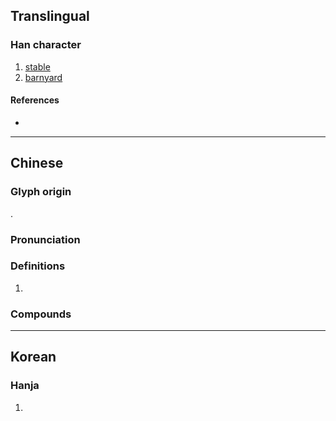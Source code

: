 {{also|厩|廐|廏}}
{{character info/new}}
==Translingual==

===Han character===
{{Han char|rn=53|rad=广|as=11|sn=14|four=00247|canj=IAIE}}

# [[stable]]
# [[barnyard]]

====References====
* {{Han ref|kx=0348.361|dj=0660.130|hdz=20899.091|uh=5EC4|ud=24260|bh=B45C|bd=46172}}

----

==Chinese==
{{zh-forms|s=厩|t2=廐|alt=𢋁,廏,𠤙}}

===Glyph origin===
{{Han etym}}
{{Han compound|广|㲃|ls=psc|c1=s|c2=p|t1=house}}.

===Pronunciation===
{{zh-pron
|m=jiù
|c=gau3
|mc=
|oc=y
|cat=
}}

===Definitions===
{{zh-hanzi}}

# {{rfdef|zh}}

===Compounds===
{{zh-der|廄肥|廄人|馬廄}}

----

==Korean==

===Hanja===
{{ko-hanja|hangeul=구|rv=gu|mr=ku}}

# {{defn|lang=ko|sort=广11}}